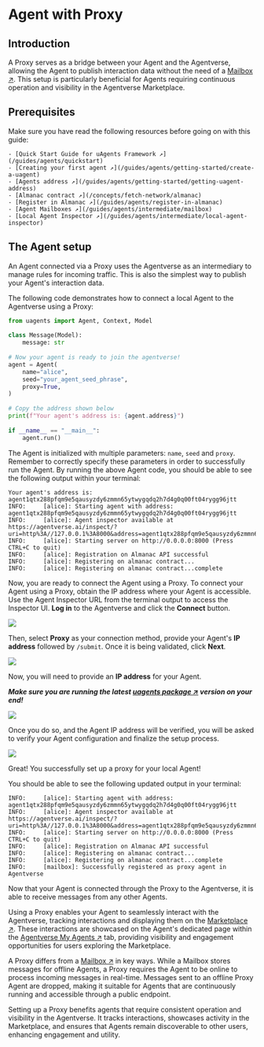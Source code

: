 # Agent with Proxy

## Introduction

A Proxy serves as a bridge between your Agent and the Agentverse, allowing the Agent to publish interaction data without the need of a [Mailbox ↗️](/guides/agents/intermediate/mailbox). This setup is particularly beneficial for Agents requiring continuous operation and visibility in the Agentverse Marketplace.

## Prerequisites

Make sure you have read the following resources before going on with this guide:

    - [Quick Start Guide for uAgents Framework ↗️](/guides/agents/quickstart)
    - [Creating your first agent ↗️](/guides/agents/getting-started/create-a-uagent)
    - [Agents address ↗️](/guides/agents/getting-started/getting-uagent-address)
    - [Almanac contract ↗️](/concepts/fetch-network/almanac)
    - [Register in Almanac ↗️](/guides/agents/register-in-almanac)
    - [Agent Mailboxes ↗️](/guides/agents/intermediate/mailbox)
    - [Local Agent Inspector ↗️](/guides/agents/intermediate/local-agent-inspector)

## The Agent setup

An Agent connected via a Proxy uses the Agentverse as an intermediary to manage rules for incoming traffic. This is also the simplest way to publish your Agent's interaction data.

The following code demonstrates how to connect a local Agent to the Agentverse using a Proxy:

```py copy filename="agent-with-proxy.py"
from uagents import Agent, Context, Model
 
class Message(Model):
    message: str
  
# Now your agent is ready to join the agentverse!
agent = Agent(
    name="alice",
    seed="your_agent_seed_phrase",
    proxy=True,
)
 
# Copy the address shown below
print(f"Your agent's address is: {agent.address}")
 
if __name__ == "__main__":
    agent.run()
```

The Agent is initialized with multiple parameters: `name`, `seed` and `proxy`. Remember to correctly specify these parameters in order to successfully run the Agent. By running the above Agent code, you should be able to see the following output within your terminal:

```
Your agent's address is: agent1qtx288pfqm9e5qausyzdy6zmmn65ytwygqdq2h7d4g0q00ft04rygg96jtt
INFO:     [alice]: Starting agent with address: agent1qtx288pfqm9e5qausyzdy6zmmn65ytwygqdq2h7d4g0q00ft04rygg96jtt
INFO:     [alice]: Agent inspector available at https://agentverse.ai/inspect/?uri=http%3A//127.0.0.1%3A8000&address=agent1qtx288pfqm9e5qausyzdy6zmmn65ytwygqdq2h7d4g0q00ft04rygg96jtt
INFO:     [alice]: Starting server on http://0.0.0.0:8000 (Press CTRL+C to quit)
INFO:     [alice]: Registration on Almanac API successful
INFO:     [alice]: Registering on almanac contract...
INFO:     [alice]: Registering on almanac contract...complete
```

Now, you are ready to connect the Agent using a Proxy. To connect your Agent using a Proxy, obtain the IP address where your Agent is accessible. Use the Agent Inspector URL from the terminal output to access the Inspector UI. **Log in** to the Agentverse and click the **Connect** button. 

![](src/images/guides/proxy/proxy_1.png)

Then, select **Proxy** as your connection method, provide your Agent's **IP address** followed by `/submit`. Once it is being validated, click **Next**.

![](src/images/guides/proxy/proxy_2.png)

Now, you will need to provide an **IP address** for your Agent.

_**Make sure you are running the latest [uagents package ↗️](https://pypi.org/project/uagents/) version on your end!**_

![](src/images/guides/proxy/proxy_3.png)

Once you do so, and the Agent IP address will be verified, you will be asked to verify your Agent configuration and finalize the setup process.

![](src/images/guides/proxy/proxy_4.png)

Great! You successfully set up a proxy for your local Agent! 

You should be able to see the following updated output in your terminal:

```
INFO:     [alice]: Starting agent with address: agent1qtx288pfqm9e5qausyzdy6zmmn65ytwygqdq2h7d4g0q00ft04rygg96jtt
INFO:     [alice]: Agent inspector available at https://agentverse.ai/inspect/?uri=http%3A//127.0.0.1%3A8000&address=agent1qtx288pfqm9e5qausyzdy6zmmn65ytwygqdq2h7d4g0q00ft04rygg96jtt
INFO:     [alice]: Starting server on http://0.0.0.0:8000 (Press CTRL+C to quit)
INFO:     [alice]: Registration on Almanac API successful
INFO:     [alice]: Registering on almanac contract...
INFO:     [alice]: Registering on almanac contract...complete
INFO:     [mailbox]: Successfully registered as proxy agent in Agentverse
```

Now that your Agent is connected through the Proxy to the Agentverse, it is able to receive messages from any other Agents.

Using a Proxy enables your Agent to seamlessly interact with the Agentverse, tracking interactions and displaying them on the  [Marketplace ↗️](/concepts/agent-services/agent-explorer). These interactions are showcased on the Agent's dedicated page within the [Agentverse My Agents ↗️](/concepts/agent-services/agent-hosting.) tab, providing visibility and engagement opportunities for users exploring the Marketplace.

A Proxy differs from a [Mailbox ↗️](/guides/agents/intermediate/mailbox) in key ways. While a Mailbox stores messages for offline Agents, a Proxy requires the Agent to be online to process incoming messages in real-time. Messages sent to an offline Proxy Agent are dropped, making it suitable for Agents that are continuously running and accessible through a public endpoint.

Setting up a Proxy benefits agents that require consistent operation and visibility in the Agentverse. It tracks interactions, showcases activity in the Marketplace, and ensures that Agents remain discoverable to other users, enhancing engagement and utility.
